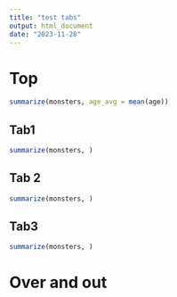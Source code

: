 ```yaml
---
title: "test tabs"
output: html_document
date: "2023-11-28"
---
```



# Top {.tabset}

```r
summarize(monsters, age_avg = mean(age))
```


## Tab1 

```r

summarize(monsters, )
```


## Tab 2
```r

summarize(monsters, )
```


## Tab3
```r

summarize(monsters, )
```

# Over and out
